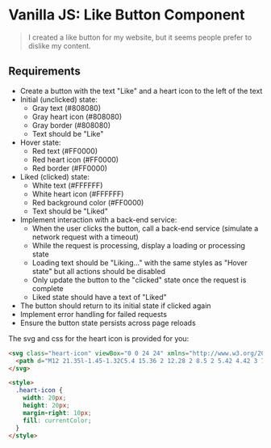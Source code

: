 # Vanilla JS: Like Button Component

> I created a like button for my website, but it seems people prefer to dislike my content.

## Requirements

- Create a button with the text "Like" and a heart icon to the left of the text
- Initial (unclicked) state:
  - Gray text (#808080)
  - Gray heart icon (#808080)
  - Gray border (#808080)
  - Text should be "Like"
- Hover state:
  - Red text (#FF0000)
  - Red heart icon (#FF0000)
  - Red border (#FF0000)
- Liked (clicked) state:
  - White text (#FFFFFF)
  - White heart icon (#FFFFFF)
  - Red background color (#FF0000)
  - Text should be "Liked"
- Implement interaction with a back-end service:
  - When the user clicks the button, call a back-end service (simulate a network request with a timeout) 
  - While the request is processing, display a loading or processing state
  - Loading text should be "Liking..." with the same styles as "Hover state" but all actions should be disabled
  - Only update the button to the "clicked" state once the request is complete
  - Liked state should have a text of "Liked"
- The button should return to its initial state if clicked again
- Implement error handling for failed requests
- Ensure the button state persists across page reloads

The svg and css for the heart icon is provided for you:

```html
<svg class="heart-icon" viewBox="0 0 24 24" xmlns="http://www.w3.org/2000/svg">
  <path d="M12 21.35l-1.45-1.32C5.4 15.36 2 12.28 2 8.5 2 5.42 4.42 3 7.5 3c1.74 0 3.41.81 4.5 2.09C13.09 3.81 14.76 3 16.5 3 19.58 3 22 5.42 22 8.5c0 3.78-3.4 6.86-8.55 11.54L12 21.35z"/>
</svg>

<style>
  .heart-icon {
    width: 20px;
    height: 20px;
    margin-right: 10px;
    fill: currentColor;
  }
</style>
```
